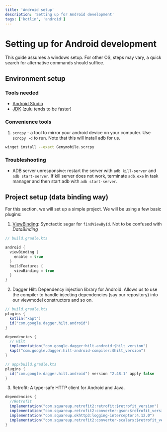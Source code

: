 ```yaml
---
title: 'Android setup'
description: 'Setting up for Android development'
tags: ['kotlin', 'android']
---
```


# Setting up for Android development

This guide assumes a windows setup. For other OS, steps may vary, a quick search for alternative commands should suffice.

## Environment setup

### Tools needed

- [Android Studio](https://developer.android.com/studio)
- [JDK](https://www.azul.com/downloads/?package=jdk#zulu) (zulu tends to be faster)

### Convenience tools

1. `scrcpy` - a tool to mirror your android device on your computer. Use `scrcpy -d` to run. Note that this will install adb for us.

```sh
winget install --exact Genymobile.scrcpy
```

### Troubleshooting

- ADB server unresponsive: restart the server with `adb kill-server` and `adb start-server`.
  If kill server does not work, terminate `adb.exe` in task manager and then start adb with `adb start-server`.

## Project setup (data binding way)

For this section, we will set up a simple project. We will be using a few basic plugins:

1. [ViewBinding](https://developer.android.com/topic/libraries/view-binding): Synctactic sugar for `findViewById`.
   Not to be confused with _DataBinding_

```java
// build.gradle.kts

android {
  viewBinding {
    enable = true
  }
  buildFeatures {
    viewBinding = true
  }
}
```

2. Dagger Hilt: Dependency injection library for Android.
   Allows us to use the compiler to handle injecting dependencies (say our repository) into our viewmodel constructors and so on.

```java
// build.gradle.kts
plugins {
  kotlin("kapt")
  id("com.google.dagger.hilt.android")
}

dependencies {
  // Hilt
  implementation("com.google.dagger:hilt-android:$hilt_version")
  kapt("com.google.dagger:hilt-android-compiler:$hilt_version")
}
```

```java
// app/build.gradle.kts
plugins {
  id("com.google.dagger.hilt.android") version "2.48.1" apply false
}
```

3. Retrofit: A type-safe HTTP client for Android and Java.

```java
dependencies {
  //Retrofit
  implementation("com.squareup.retrofit2:retrofit:$retrofit_version")
  implementation("com.squareup.retrofit2:converter-gson:$retrofit_version")
  implementation("com.squareup.okhttp3:logging-interceptor:4.12.0")
  implementation("com.squareup.retrofit2:converter-scalars:$retrofit_version")
}
```

